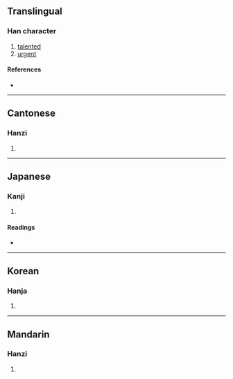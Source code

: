 {{character info/new}}
==Translingual==

===Han character===
{{Han char|rn=9|rad=人|as=09|sn=11|four=26230|canj=OWP|ids=⿰亻思}}

# [[talented]]
# [[urgent]]

====References====
* {{Han ref|kx=0111.320|dkj=00895|dj=0238.050|hdz=10191.040|uh=5072|ud=20594|bh=D454|bd=54356}}

----

==Cantonese==

===Hanzi===
{{yue-hanzi|jyut=si1|y=si1}}

# {{defn|lang=yue|sort=人09}}

----

==Japanese==

===Kanji===
{{ja-kanji|grade=|rs=人09}}

# {{defn|lang=ja|sort=人09}}

====Readings====
* {{ja-readings
|goon=さい, し
|kanon=さい, し
|kun=しの-ぶ
}}

----

==Korean==

===Hanja===
{{ko-hanja|hangeul=시|rv=si|mr=si}}

# {{defn|lang=ko|sort=人09}}

----

==Mandarin==

===Hanzi===
{{cmn-hanzi|pin=[[sī]] ([[si1]])|wg=ssu<sup>1</sup>}}

# {{defn|lang=cmn|sort=人09}}